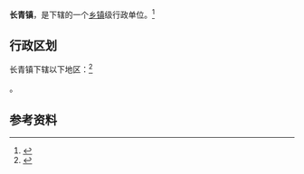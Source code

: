 {{中国乡级行政区|61/03/22/109/000}}

'''长青镇'''，是{{PRC admin/fullname|61/03/22/109/000|3}}下辖的一个[[乡镇|乡镇]]级行政单位。<ref>{{PRC admin/ref sgc|{{PRC admin/parent|61/03/22/109/000}}}}</ref>

== 行政区划 ==

长青镇下辖以下地区：<ref>{{PRC admin/ref sgc|61/03/22/109/000}}</ref>

{{PRC admin/children|61/03/22/109/000}}。

== 参考资料 ==

{{reflist}}

{{行政区划小作品}}
{{PRC admin/navcat|61/03/22/109/000}}